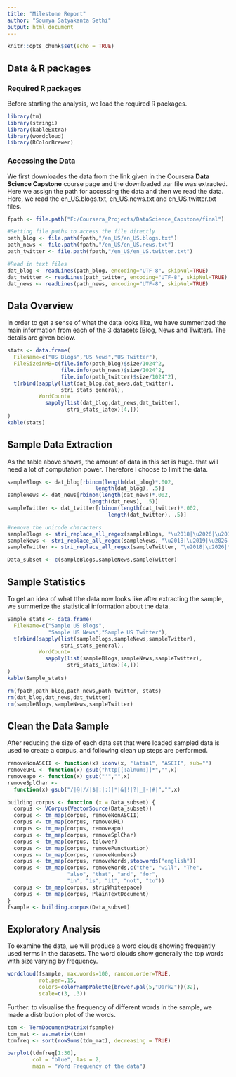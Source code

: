 ---
title: "Milestone Report"
author: "Soumya Satyakanta Sethi"
output: html_document
---

```{r setup, include=FALSE}
knitr::opts_chunk$set(echo = TRUE)
```

## Data & R packages

### Required R packages

Before starting the analysis, we load the required R packages.

```{r message=FALSE, warning=FALSE}
library(tm)
library(stringi)
library(kableExtra)
library(wordcloud)
library(RColorBrewer)
```

### Accessing the Data

We first downloades the data from the link given in the Coursera **Data Science Capstone** course page and the downloaded .rar file was extracted. Here we assign the path for accessing the data and then we read the data. Here, we read the en_US.blogs.txt, en_US.news.txt and en_US.twitter.txt files.

```{r message=FALSE, warning=FALSE}

fpath <- file.path("F:/Coursera_Projects/DataScience_Capstone/final")

#Setting file paths to access the file directly
path_blog <- file.path(fpath,"/en_US/en_US.blogs.txt")
path_news <- file.path(fpath,"/en_US/en_US.news.txt")
path_twitter <- file.path(fpath,"/en_US/en_US.twitter.txt")

#Read in text files
dat_blog <- readLines(path_blog, encoding="UTF-8", skipNul=TRUE)
dat_twitter <- readLines(path_twitter, encoding="UTF-8", skipNul=TRUE)
dat_news <- readLines(path_news, encoding="UTF-8", skipNul=TRUE)
```

## Data Overview
In order to get a sense of what the data looks like, we have summerized the main information from each of the 3 datasets (Blog, News and Twitter). The details are given below.

```{r}
stats <- data.frame(
  FileName=c("US Blogs","US News","US Twitter"),
  FileSizeinMB=c(file.info(path_blog)$size/1024^2,
                 file.info(path_news)$size/1024^2,
                 file.info(path_twitter)$size/1024^2),
  t(rbind(sapply(list(dat_blog,dat_news,dat_twitter),
                 stri_stats_general),
          WordCount= 
            sapply(list(dat_blog,dat_news,dat_twitter),
                   stri_stats_latex)[4,]))
)
kable(stats)
```

## Sample Data Extraction
As the table above shows, the amount of data in this set is huge. that will need a lot of computation power. Therefore I choose to limit the data.

```{r include=FALSE}
sampleBlogs <- dat_blog[rbinom(length(dat_blog)*.002, 
                            length(dat_blog), .5)]
sampleNews <- dat_news[rbinom(length(dat_news)*.002, 
                          length(dat_news), .5)]
sampleTwitter <- dat_twitter[rbinom(length(dat_twitter)*.002, 
                                length(dat_twitter), .5)]

#remove the unicode characters
sampleBlogs <- stri_replace_all_regex(sampleBlogs, "\u2018|\u2026|\u201c|\u201d|\u2019","")
sampleNews <- stri_replace_all_regex(sampleNews, "\u2018|\u2019|\u2026|\u201c|\u201d\u2019","")
sampleTwitter <- stri_replace_all_regex(sampleTwitter, "\u2018|\u2026|\u201c|\u201d|\u2019","")

Data_subset <- c(sampleBlogs,sampleNews,sampleTwitter)

```


## Sample Statistics

To get an idea of what tthe data now looks like after extracting the sample, we summerize the statistical information about the data.

```{r}
Sample_stats <- data.frame(
  FileName=c("Sample US Blogs",
             "Sample US News","Sample US Twitter"),
  t(rbind(sapply(list(sampleBlogs,sampleNews,sampleTwitter),
                 stri_stats_general),
          WordCount= 
            sapply(list(sampleBlogs,sampleNews,sampleTwitter),
                   stri_stats_latex)[4,]))
)
kable(Sample_stats)
```

```{r include=FALSE}
rm(fpath,path_blog,path_news,path_twitter, stats)
rm(dat_blog,dat_news,dat_twitter)
rm(sampleBlogs,sampleNews,sampleTwitter)
```

## Clean the Data Sample
After reducing the size of each data set that were loaded sampled data is used to create a corpus, and following clean up steps are performed. 

```{r}
removeNonASCII <- function(x) iconv(x, "latin1", "ASCII", sub="")
removeURL <- function(x) gsub("http[[:alnum:]]*","",x)
removeapo <- function(x) gsub("'","",x)
removeSplChar <- 
  function(x) gsub("/|@|//|$|:|:)|*|&|!|?|_|-|#|","",x)

building.corpus <- function (x = Data_subset) {
  corpus <- VCorpus(VectorSource(Data_subset))
  corpus <- tm_map(corpus, removeNonASCII)
  corpus <- tm_map(corpus, removeURL)
  corpus <- tm_map(corpus, removeapo)
  corpus <- tm_map(corpus, removeSplChar)
  corpus <- tm_map(corpus, tolower)
  corpus <- tm_map(corpus, removePunctuation)
  corpus <- tm_map(corpus, removeNumbers)
  corpus <- tm_map(corpus, removeWords,stopwords("english"))
  corpus <- tm_map(corpus, removeWords,c("the", "will", "The",
                   "also", "that", "and", "for", 
                   "in", "is", "it", "not", "to"))
  corpus <- tm_map(corpus, stripWhitespace)
  corpus <- tm_map(corpus, PlainTextDocument)
}
fsample <- building.corpus(Data_subset)
```

## Exploratory Analysis
To examine the data, we will produce a word clouds showing frequently used terms in the datasets. The word clouds show generally the top words with size varying by frequency.

```{r}
wordcloud(fsample, max.words=100, random.order=TRUE,
          rot.per=.15,
          colors=colorRampPalette(brewer.pal(5,"Dark2"))(32),
          scale=c(3, .3))
```

Further. to visualise the frequency of different words in the sample, we made a distribution plot of the words.

```{r}
tdm <- TermDocumentMatrix(fsample)
tdm_mat <- as.matrix(tdm)
tdmfreq <- sort(rowSums(tdm_mat), decreasing = TRUE)
```


```{r}
barplot(tdmfreq[1:30], 
        col = "blue", las = 2, 
        main = "Word Frequency of the data")
```



